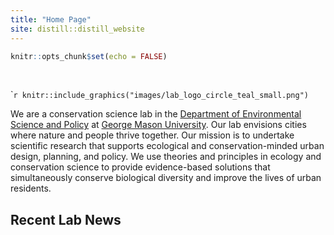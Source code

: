 ```yaml
---
title: "Home Page"
site: distill::distill_website
---
```


```r
knitr::opts_chunk$set(echo = FALSE)
```

<style>
d-title, d-byline {
  display: none
}
</style>

<br>

````r
knitr::include_graphics("images/lab_logo_circle_teal_small.png")
```

We are a conservation science lab in the [Department of Environmental Science and Policy](https://science.gmu.edu/academics/departments-units/environmental-science-policy) at [George Mason University](https://www2.gmu.edu/). Our lab envisions cities where nature and people thrive together. Our mission is to undertake scientific research that supports ecological and conservation-minded urban design, planning, and policy. We use theories and principles in ecology and conservation science to provide evidence-based solutions that simultaneously conserve biological diversity and improve the lives of urban residents.

## Recent Lab News
  








